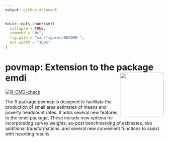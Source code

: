 ```yaml
---
output: github_document
---
```


<!-- README.md is generated from README.Rmd. Please edit that file -->

```r
knitr::opts_chunk$set(
  collapse = TRUE,
  comment = "#>",
  fig.path = "man/figures/README-",
  out.width = "100%"
)
```

# povmap: Extension to the package emdi <img src="man/figures/logo.png" align="right" height="139" />

<!-- badges: start -->
  [![R-CMD-check](https://github.com/SSA-Statistical-Team-Projects/povmap/actions/workflows/R-CMD-check.yaml/badge.svg)](https://github.com/SSA-Statistical-Team-Projects/povmap/actions/workflows/R-CMD-check.yaml)
  <!-- badges: end --> 

The R package povmap is designed to facilitate the production 
of small area estimates of means and poverty headcount rates. It adds several 
new features to the emdi package. These include new options for 
incorporating survey weights, ex-post benchmarking of estimates, two additional 
transformations, and several new convenient functions to assist with reporting 
results.

